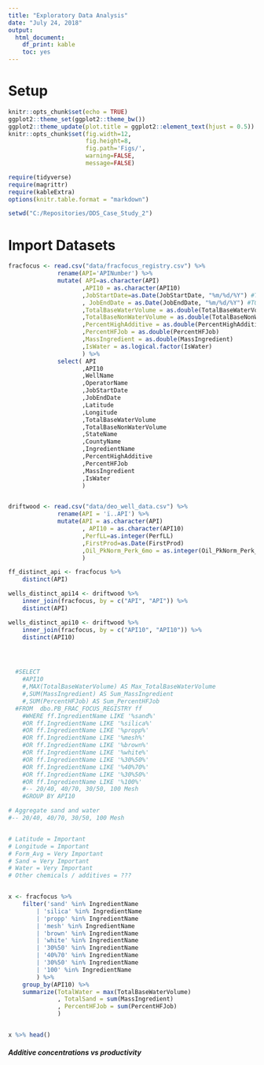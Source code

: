 ```yaml
---
title: "Exploratory Data Analysis"
date: "July 24, 2018"
output:
  html_document:
    df_print: kable
    toc: yes
---
```


# Setup

```r
knitr::opts_chunk$set(echo = TRUE)
ggplot2::theme_set(ggplot2::theme_bw())
ggplot2::theme_update(plot.title = ggplot2::element_text(hjust = 0.5))
knitr::opts_chunk$set(fig.width=12, 
                      fig.height=8, 
                      fig.path='Figs/',
                      warning=FALSE, 
                      message=FALSE)

require(tidyverse)
require(magrittr)
require(kableExtra)
options(knitr.table.format = "markdown")

setwd("C:/Repositories/DDS_Case_Study_2")

```


# Import Datasets

```r
fracfocus <- read.csv("data/fracfocus_registry.csv") %>%
              rename(API='APINumber') %>%
              mutate( API=as.character(API)
                     ,API10 = as.character(API10)
                     ,JobStartDate=as.Date(JobStartDate, "%m/%d/%Y") #TODO Year is not reading correctly
                     , JobEndDate = as.Date(JobEndDate, "%m/%d/%Y") #TODO Year is not reading correctly
                     ,TotalBaseWaterVolume = as.double(TotalBaseWaterVolume)
                     ,TotalBaseNonWaterVolume = as.double(TotalBaseNonWaterVolume)
                     ,PercentHighAdditive = as.double(PercentHighAdditive)
                     ,PercentHFJob = as.double(PercentHFJob)
                     ,MassIngredient = as.double(MassIngredient)
                     ,IsWater = as.logical.factor(IsWater)
                     ) %>%
              select( API
                     ,API10
                     ,WellName
                     ,OperatorName
                     ,JobStartDate
                     ,JobEndDate
                     ,Latitude
                     ,Longitude
                     ,TotalBaseWaterVolume
                     ,TotalBaseNonWaterVolume
                     ,StateName
                     ,CountyName
                     ,IngredientName
                     ,PercentHighAdditive
                     ,PercentHFJob
                     ,MassIngredient
                     ,IsWater
                     )


driftwood <- read.csv("data/deo_well_data.csv") %>%
              rename(API = 'ï..API') %>%
              mutate(API = as.character(API)
                     , API10 = as.character(API10)
                     ,PerfLL=as.integer(PerfLL)
                     ,FirstProd=as.Date(FirstProd)
                     ,Oil_PkNorm_Perk_6mo = as.integer(Oil_PkNorm_Perk_6mo)
                     )

```

```r

ff_distinct_api <- fracfocus %>%
    distinct(API)

wells_distinct_api14 <- driftwood %>%
    inner_join(fracfocus, by = c("API", "API")) %>%
    distinct(API)

wells_distinct_api10 <- driftwood %>%
    inner_join(fracfocus, by = c("API10", "API10")) %>%
    distinct(API10)




  #SELECT 
    #API10
    #,MAX(TotalBaseWaterVolume) AS Max_TotalBaseWaterVolume
    #,SUM(MassIngredient) AS Sum_MassIngredient
    #,SUM(PercentHFJob) AS Sum_PercentHFJob   
  #FROM  dbo.PB_FRAC_FOCUS_REGISTRY ff
    #WHERE ff.IngredientName LIKE '%sand%' 
    #OR ff.IngredientName LIKE '%silica%'
    #OR ff.IngredientName LIKE '%propp%'
    #OR ff.IngredientName LIKE '%mesh%'
    #OR ff.IngredientName LIKE '%brown%'
    #OR ff.IngredientName LIKE '%white%'
    #OR ff.IngredientName LIKE '%30%50%'
    #OR ff.IngredientName LIKE '%40%70%'
    #OR ff.IngredientName LIKE '%30%50%'
    #OR ff.IngredientName LIKE '%100%'
    #-- 20/40, 40/70, 30/50, 100 Mesh
    #GROUP BY API10

```




```r

# Aggregate sand and water
#-- 20/40, 40/70, 30/50, 100 Mesh


# Latitude = Important
# Longitude = Important
# Form_Avg = Very Important
# Sand = Very Important
# Water = Very Important
# Other chemicals / additives = ???


x <- fracfocus %>%
    filter('sand' %in% IngredientName
        | 'silica' %in% IngredientName
        | 'propp' %in% IngredientName
        | 'mesh' %in% IngredientName
        | 'brown' %in% IngredientName
        | 'white' %in% IngredientName
        | '30%50' %in% IngredientName
        | '40%70' %in% IngredientName
        | '30%50' %in% IngredientName
        | '100' %in% IngredientName
        ) %>%
    group_by(API10) %>%
    summarize(TotalWater = max(TotalBaseWaterVolume)
              , TotalSand = sum(MassIngredient)
              , PercentHFJob = sum(PercentHFJob)
              )


x %>% head()

```


##### Additive concentrations vs productivity




#####










